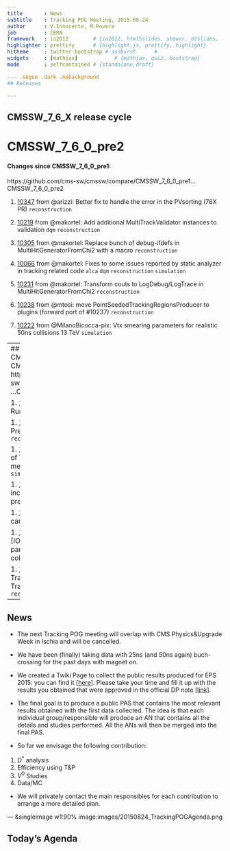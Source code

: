 ```yaml
---
title       : News
subtitle    : Tracking POG Meeting, 2015-08-24
author      : V.Innocente, M.Rovere
job         : CERN
framework   : io2012        # {io2012, html5slides, shower, dzslides, ...}
highlighter : prettify      # {highlight.js, prettify, highlight}
hitheme     : twitter-bootstrap # sunburst      #
widgets     : [mathjax]            # {mathjax, quiz, bootstrap}
mode        : selfcontained # {standalone,draft}

--- .segue .dark .nobackground
## Releases

---
```

## CMSSW_7_6_X release cycle

# CMSSW_7_6_0_pre2
#### Changes since CMSSW_7_6_0_pre1:
https://github.com/cms-sw/cmssw/compare/CMSSW_7_6_0_pre1...CMSSW_7_6_0_pre2

1. [10347](http://github.com/cms-sw/cmssw/pull/10347)  from @arizzi: Better fix to handle the error in the PVsorting (76X PR) `reconstruction`

1. [10219](http://github.com/cms-sw/cmssw/pull/10219)  from @makortel: Add additional MultiTrackValidator instances to validation `dqm`  `reconstruction`

1. [10305](http://github.com/cms-sw/cmssw/pull/10305)  from @makortel: Replace bunch of debug-ifdefs in MultiHitGeneratorFromChi2 with a macro `reconstruction`

1. [10066](http://github.com/cms-sw/cmssw/pull/10066)  from @makortel: Fixes to some issues reported by static analyzer in tracking related code `alca`  `dqm`  `reconstruction`  `simulation`

1. [10231](http://github.com/cms-sw/cmssw/pull/10231)  from @makortel: Transform couts to LogDebug/LogTrace in MultiHitGeneratorFromChi2 `reconstruction`

1. [10238](http://github.com/cms-sw/cmssw/pull/10238)  from @mtosi: move PointSeededTrackingRegionsProducer to plugins (forward port of #10237) `reconstruction`

1. [10222](http://github.com/cms-sw/cmssw/pull/10222)  from @MilanoBicocca-pix: Vtx smearing parameters for realistic 50ns collisions 13 TeV `simulation`

---
## CMSSW_7_6_X release cycle
# CMSSW_7_6_0_pre3
#### Changes since CMSSW_7_6_0_pre2:
https://github.com/cms-sw/cmssw/compare/CMSSW_7_6_0_pre2...CMSSW_7_6_0_pre3

1. [10500](http://github.com/cms-sw/cmssw/pull/10500)  from @VinInn: Fix customise for RunI `reconstruction`

1. [10580](http://github.com/cms-sw/cmssw/pull/10580)  from @rovere: Factorise PreSplitting configuration from InitialStep `reconstruction`

1. [10373](http://github.com/cms-sw/cmssw/pull/10373)  from @VinInn: reimplementation of Track classifiers and Track Collection mergers `analysis`  `fastsim`  `reconstruction`  `simulation`

1. [10409](http://github.com/cms-sw/cmssw/pull/10409)  from @makortel: Fix index increment in MultiTrackValidator for the presence of continues in loop body `dqm`

1. [10126](http://github.com/cms-sw/cmssw/pull/10126)  from @mtosi: update track candidate DQM code `dqm`

1. [10384](http://github.com/cms-sw/cmssw/pull/10384)  from @MilanoBicocca-pix: [IOMC]: update vertex smearing parameters for realistic 13 TeV 50ns collisions `simulation`

1. [10306](http://github.com/cms-sw/cmssw/pull/10306)  from @makortel: Return TrackingRegions by unique_ptr in TrackingRegionProducer `alca`  `fastsim`  `hlt`  `reconstruction` 


---
## News

* The next Tracking POG meeting will overlap with CMS Physics&Upgrade
  Week in Ischia and will be cancelled.

* We have been (finally) taking data with 25ns (and 50ns again)
  buch-crossing for the past days with magnet on.

* We created a Twiki Page to collect the public results produced for
  EPS 2015: you can find it
  [[here]](https://twiki.cern.ch/twiki/bin/view/CMSPublic/TrackingPOGPlotsEPS2015). Please
  take your time and fill it up with the results you obtained that
  were approved in the official DP note
  [[link]](http://cds.cern.ch/record/2037373/files/DP2015_016.pdf?version=1).

* The final goal is to produce a public PAS that contains the most
  relevant results obtained with the first data collected. The idea is
  that <font class="bold red">each individual group/responsible will
  produce an AN that contains all the details and studies
  performed</font>. All the ANs will then be <font class="red
  bold">merged</font> into the final PAS.

* So far we envisage the following contribution:

1. $D^*$ analysis
1. Efficiency using T&P
1. $V^0$ Studies
1. Data/MC

* We will privately contact the main responsibles for each
  contribution to arrange a more detailed plan.


--- &singleimage w1:90% image:images/20150824_TrackingPOGAgenda.png

## Today's Agenda
